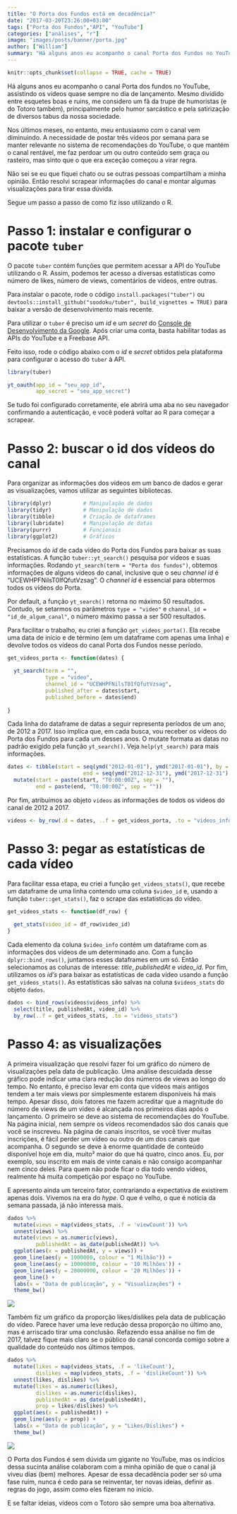 ```yaml
---
title: "O Porta dos Fundos está em decadência?"
date: "2017-03-20T23:26:00+03:00"
tags: ["Porta dos Fundos","API", "YouTube"]
categories: ["análises", "r"]
image: "images/posts/banner/porta.jpg"
author: ["William"]
summary: "Há alguns anos eu acompanho o canal Porta dos Fundos no YouTube, assistindo os vídeos quase sempre no dia de lançamento. Nos últimos meses, no entanto, meu entusiasmo com o canal vem diminuindo. Não sei se eu que fiquei chato ou se outras pessoas compartilham a minha opinião de que o conteúdo do Porta piorou. Então resolvi scrapear informações do canal e montar algumas visualizações para tirar essa dúvida."
---
```


```r
knitr::opts_chunk$set(collapse = TRUE, cache = TRUE)
```

Há alguns anos eu acompanho o canal Porta dos fundos no YouTube, assistindo os vídeos quase sempre no dia de lançamento. Mesmo dividido entre esquetes boas e ruins, me considero um fã da trupe de humoristas (e do Totoro também), principalmente pelo humor sarcástico e pela satirização de diversos tabus da nossa sociedade.

Nos últimos meses, no entanto, meu entusiasmo com o canal vem diminuindo. A necessidade de postar três vídeos por semana para se manter relevante no sistema de recomendações do YouTube, o que mantém o canal rentável, me faz perdoar um ou outro conteúdo sem graça ou rasteiro, mas sinto que o que era exceção começou a virar regra.

Não sei se eu que fiquei chato ou se outras pessoas compartilham a minha opinião. Então resolvi scrapear informações do canal e montar algumas visualizações para tirar essa dúvida.

Segue um passo a passo de como fiz isso utilizando o R.

# Passo 1: instalar e configurar o pacote `tuber`

O pacote `tuber` contém funções que permitem acessar a API do YouTube utilizando o R. Assim, podemos ter acesso a diversas estatísticas como número de likes, número de views, comentários de vídeos, entre outras.

Para instalar o pacote, rode o código `install.packages("tuber")` ou `devtools::install_github("soodoku/tuber", build_vignettes = TRUE)` para baixar a versão de desenvolvimento mais recente.

Para utilizar o `tuber` é preciso um *id* e um *secret* do [Console de Desenvolvimento da Google](https://developers.google.com/youtube/v3/getting-started). Após criar uma conta, basta habilitar todas as APIs do YouTube e a Freebase API.

Feito isso, rode o código abaixo com o *id* e *secret* obtidos pela plataforma para configurar o acesso do `tuber` à API.


```r
library(tuber)

yt_oauth(app_id = "seu_app_id", 
         app_secret = "seu_app_secret")
```

Se tudo foi configurado corretamente, ele abrirá uma aba no seu navegador confirmando a autenticação, e você poderá voltar ao R para começar a scrapear.

# Passo 2: buscar o id dos vídeos do canal

Para organizar as informações dos vídeos em um banco de dados e gerar as visualizações, vamos utilizar as seguintes bibliotecas.

```r
library(dplyr)          # Manipulação de dados
library(tidyr)          # Manipulação de dados
library(tibble)         # Criação de dataframes
library(lubridate)      # Manipulação de datas
library(purrr)          # Funcionais
library(ggplot2)        # Gráficos
```

Precisamos do *id* de cada vídeo do Porta dos Fundos para baixar as suas estatísticas. A função `tuber::yt_search()` pesquisa por vídeos e suas informações. Rodando `yt_search(term = "Porta dos fundos")`, obtemos informações de alguns vídeos do canal, inclusive que o seu *channel id* é "UCEWHPFNilsT0IfQfutVzsag". O *channel id* é essencial para obtermos todos os vídeos do Porta.

Por default, a função `yt_search()` retorna no máximo 50 resultados. Contudo, se setarmos os parâmetros `type = "video"` e `channal_id = "id_de_algum_canal"`, o número máximo passa a ser 500 resultados.

Para facilitar o trabalho, eu criei a função `get_videos_porta()`. Ela recebe uma data de início e de término (em um dataframe com apenas uma linha) e devolve todos os vídeos do canal Porta dos Fundos nesse período.


```r
get_videos_porta <- function(dates) {
  
  yt_search(term = "", 
            type = "video",
            channel_id = "UCEWHPFNilsT0IfQfutVzsag",
            published_after = dates$start,
            published_before = dates$end)
  
}
```

Cada linha do dataframe de datas a seguir representa períodos de um ano, de 2012 a 2017. Isso implica que, em cada busca, vou receber os vídeos do Porta dos Fundos para cada um desses anos. O mutate formata as datas no padrão exigido pela função `yt_search()`. Veja `help(yt_search)` para mais informações.

```r
dates <- tibble(start = seq(ymd("2012-01-01"), ymd("2017-01-01"), by = "years"),
                        end = seq(ymd("2012-12-31"), ymd("2017-12-31"), by = "years")) %>% 
  mutate(start = paste(start, "T0:00:00Z", sep = ""),
         end = paste(end, "T0:00:00Z", sep = ""))

```

Por fim, atribuímos ao objeto `videos` as informações de todos os videos do canal de 2012 a 2017.

```r

videos <- by_row(.d = dates, ..f = get_videos_porta, .to = "videos_info")

```


# Passo 3: pegar as estatísticas de cada vídeo

Para facilitar essa etapa, eu criei a função `get_videos_stats()`, que recebe um dataframe de uma linha contendo uma coluna `$video_id` e, usando a função `tuber::get_stats()`, faz o scrape das estatísticas do vídeo.

```r
get_videos_stats <- function(df_row) {
  
  get_stats(video_id = df_row$video_id)
}
```

Cada elemento da coluna `$video_info` contém um dataframe com as informações dos vídeos de um determinado ano. Com a função `dplyr::bind_rows()`, juntamos esses dataframes em um só. Então selecionamos as colunas de interesse: *title*, *publishedAt* e *video_id*. Por fim, utilizamos os *id's* para baixar as estatísticas de cada vídeo usando a função `get_videos_stats()`. As estatísticas são salvas na coluna `$videos_stats` do objeto `dados`.

```r
dados <- bind_rows(videos$videos_info) %>% 
  select(title, publishedAt, video_id) %>%
  by_row(..f = get_videos_stats, .to = "videos_stats")
```

# Passo 4: as visualizações

A primeira visualização que resolvi fazer foi um gráfico do número de visualizações pela data de publicação. Uma análise descuidada desse gráfico pode indicar uma clara redução dos números de views ao longo do tempo. No entanto, é preciso levar em conta que vídeos mais antigos tendem a ter mais views por simplesmente estarem disponíveis há mais tempo. Apesar disso, dois fatores me fazem acreditar que a magnitude do número de views de um vídeo é alcançada nos primeiros dias após o lançamento. O primeiro se deve ao sistema de recomendações do YouTube. Na página inicial, nem sempre os vídeos recomendados são dos canais que você se inscreveu. Na página de canais inscritos, se você tiver muitas inscrições, é fácil perder um vídeo ou outro de um dos canais que acompanha. O segundo se deve à enorme quantidade de conteúdo disponível hoje em dia, muito² maior do que há quatro, cinco anos. Eu, por exemplo, sou inscrito em mais de vinte canais e não consigo acompanhar nem cinco deles. Para quem não pode ficar o dia todo vendo vídeos, realmente há muita competição por espaço no YouTube.

E apresento ainda um terceiro fator, contrariando a expectativa de existirem apenas dois. Vivemos na era do *hype*. O que é velho, o que é notícia da semana passada, já não interessa mais.

```r
dados %>% 
  mutate(views = map(videos_stats, .f = 'viewCount')) %>% 
  unnest(views) %>% 
  mutate(views = as.numeric(views),
         publishedAt = as_date(publishedAt)) %>% 
  ggplot(aes(x = publishedAt, y = views)) +
  geom_line(aes(y = 1000000, colour = "1 Milhão")) +
  geom_line(aes(y = 10000000, colour = '10 Milhões')) +
  geom_line(aes(y = 20000000, colour = '20 Milhões')) +
  geom_line() +
  labs(x = "Data de publicação", y = "Visualizações") +
  theme_bw()
```

![](images/posts/conteudo/porta-dos-fundos-decadencia/views_porta_png.png)

Também fiz um gráfico da proporção likes/dislikes pela data de publicação do vídeo. Parece haver uma leve redução dessa proporção no último ano, mas é arriscado tirar uma conclusão. Refazendo essa análise no fim de 2017, talvez fique mais claro se o público do canal concorda comigo sobre a qualidade do conteúdo nos últimos tempos.

```r
dados %>% 
  mutate(likes = map(videos_stats, .f = 'likeCount'),
         dislikes = map(videos_stats, .f = 'dislikeCount')) %>% 
  unnest(likes, dislikes) %>% 
  mutate(likes = as.numeric(likes),
         dislikes = as.numeric(dislikes),
         publishedAt = as_date(publishedAt),
         prop = likes/dislikes) %>% 
  ggplot(aes(x = publishedAt)) +
  geom_line(aes(y = prop)) +
  labs(x = "Data de publicação", y = "Likes/Dislikes") +
  theme_bw()
```

![](images/posts/conteudo/porta-dos-fundos-decadencia/likes-dislikes_porta_png.png)

O Porta dos Fundos é sem dúvida um gigante no YouTube, mas os indícios dessa sucinta análise colaboram com a minha opinião de que o canal já viveu dias (bem) melhores. Apesar de essa decadência poder ser só uma fase ruim, nunca é cedo para se reinventar, ter novas ideias, definir as regras do jogo, assim como eles fizeram no início.

E se faltar ideias, vídeos com o Totoro são sempre uma boa alternativa.
